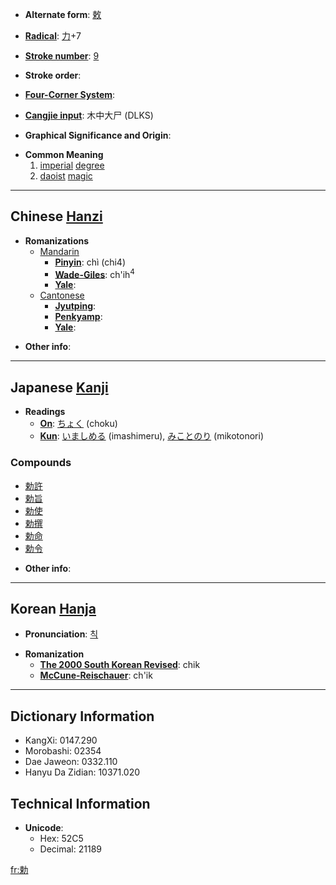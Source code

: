 * '''Alternate form''': [[敕]]

* '''[[Wiktionary:Chinese radical index| Radical]]''': [[Wiktionary:Chinese radical index 力|力]]+7

* '''[[Wiktionary:Chinese total strokes index|Stroke number]]''': [[Wiktionary:Chinese total strokes index 9|9]]

* '''Stroke order''': 

* '''[[Wiktionary:Chinese four corner index|Four-Corner System]]''': 

* '''[[Wiktionary:Chinese Cangjie index|Cangjie input]]''': 木中大尸 (DLKS)

* '''Graphical Significance and Origin''': 

* '''Common Meaning'''
*# [[imperial]] [[degree]]
*# [[daoist]] [[magic]]

----

== Chinese [[Hanzi]] ==

* '''Romanizations'''
** [[Mandarin]]
*** '''[[Pinyin]]''': chì (chi4)
*** '''[[Wade-Giles]]''': ch'ih<sup>4</sup>
*** '''[[Yale]]''': 
**[[Cantonese]]
***'''[[Jyutping]]''':
***'''[[Penkyamp]]''': 
***'''[[Yale]]''': 

* '''Other info''': 

----

== Japanese [[Kanji]] ==

* '''Readings'''
** '''[[On]]''': [[ちょく]] (choku)
** '''[[Kun]]''': [[いましめる]] (imashimeru), [[みことのり]] (mikotonori)

===Compounds===
*[[勅許]]
*[[勅旨]]
*[[勅使]]
*[[勅撰]]
*[[勅命]]
*[[勅令]]

* '''Other info''':  

----

== Korean [[Hanja]] ==

* '''Pronunciation''': [[칙]]

* '''Romanization'''
** '''[[The 2000 South Korean Revised Romanization|The 2000 South Korean Revised]]''': chik
** '''[[McCune-Reischauer]]''': ch'ik

----

== Dictionary Information ==

* KangXi: 0147.290
* Morobashi: 02354
* Dae Jaweon: 0332.110
* Hanyu Da Zidian: 10371.020

== Technical Information ==

* '''Unicode''':
** Hex: 52C5
** Decimal: 21189

[[fr:勅]]